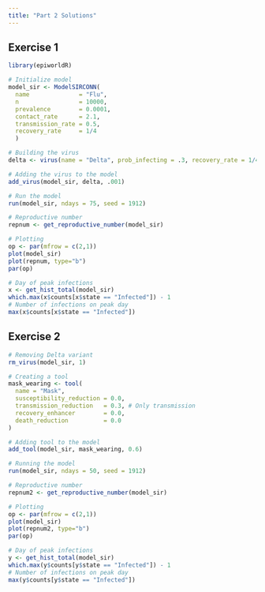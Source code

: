 ```yaml
---
title: "Part 2 Solutions"
---
```


## Exercise 1

```r
library(epiworldR)

# Initialize model
model_sir <- ModelSIRCONN(
  name              = "Flu",
  n                 = 10000, 
  prevalence        = 0.0001, 
  contact_rate      = 2.1,
  transmission_rate = 0.5,
  recovery_rate     = 1/4
  )

# Building the virus
delta <- virus(name = "Delta", prob_infecting = .3, recovery_rate = 1/4)

# Adding the virus to the model
add_virus(model_sir, delta, .001)

# Run the model
run(model_sir, ndays = 75, seed = 1912)

# Reproductive number 
repnum <- get_reproductive_number(model_sir)

# Plotting
op <- par(mfrow = c(2,1))
plot(model_sir)
plot(repnum, type="b")
par(op)

# Day of peak infections 
x <- get_hist_total(model_sir)
which.max(x$counts[x$state == "Infected"]) - 1
# Number of infections on peak day
max(x$counts[x$state == "Infected"])
```

## Exercise 2

```r
# Removing Delta variant
rm_virus(model_sir, 1)

# Creating a tool
mask_wearing <- tool(
  name = "Mask",
  susceptibility_reduction = 0.0,
  transmission_reduction   = 0.3, # Only transmission
  recovery_enhancer        = 0.0,
  death_reduction          = 0.0
)

# Adding tool to the model
add_tool(model_sir, mask_wearing, 0.6)

# Running the model
run(model_sir, ndays = 50, seed = 1912)

# Reproductive number
repnum2 <- get_reproductive_number(model_sir)

# Plotting
op <- par(mfrow = c(2,1))
plot(model_sir)
plot(repnum2, type="b")
par(op)

# Day of peak infections
y <- get_hist_total(model_sir)
which.max(y$counts[y$state == "Infected"]) - 1
# Number of infections on peak day
max(y$counts[y$state == "Infected"])
```
